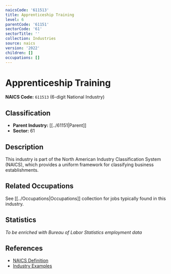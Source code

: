 ```yaml
---
naicsCode: '611513'
title: Apprenticeship Training
level: 6
parentCode: '61151'
sectorCode: '61'
sectorTitle: ''
collection: Industries
source: naics
version: '2022'
children: []
occupations: []
---
```

# Apprenticeship Training

**NAICS Code:** `611513` (6-digit National Industry)

## Classification

- **Parent Industry:** [[../61151|Parent]]
- **Sector:** 61

## Description

This industry is part of the North American Industry Classification System (NAICS), which provides a uniform framework for classifying business establishments.

## Related Occupations

See [[../Occupations|Occupations]] collection for jobs typically found in this industry.

## Statistics

*To be enriched with Bureau of Labor Statistics employment data*

## References

- [NAICS Definition](https://www.census.gov/naics/)
- [Industry Examples](https://www.census.gov/naics/2022NAICS/)
